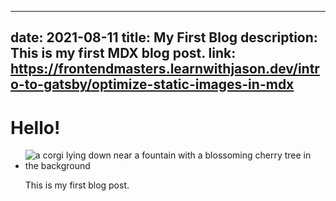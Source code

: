   ---
  date: 2021-08-11
  title: My First Blog
  description: This is my first MDX blog post.
  link: https://frontendmasters.learnwithjason.dev/intro-to-gatsby/optimize-static-images-in-mdx
  ---

  # Hello!

+ ![a corgi lying down near a fountain with a blossoming cherry tree in the background](../images/shiangling-RQbwjCKWxQw-unsplash.jpg)

  This is my first blog post.



